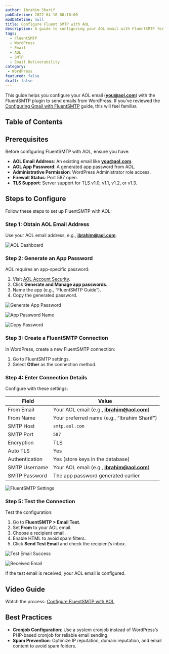 ```yaml
---
author: Ibrahim Sharif
pubDatetime: 2022-04-10 00:10:00
modDatetime: null
title: Configure Fluent SMTP with AOL
description: A guide to configuring your AOL email with FluentSMTP for WordPress email delivery.
tags:
  - FluentSMTP
  - WordPress
  - Email
  - AOL
  - SMTP
  - Email Deliverability
category: 
 - WordPress
featured: false
draft: false
---
```


This guide helps you configure your AOL email (**you@aol.com**) with the FluentSMTP plugin to send emails from WordPress. If you’ve reviewed the [Configuring Gmail with FluentSMTP](../configure-gmail-with-fluent-smtp/) guide, this will feel familiar.

## Table of Contents

## Prerequisites

Before configuring FluentSMTP with AOL, ensure you have:

- **AOL Email Address**: An existing email like **you@aol.com**.
- **AOL App Password**: A generated app password from AOL.
- **Administrative Permission**: WordPress Administrator role access.
- **Firewall Status**: Port 587 open.
- **TLS Support**: Server support for TLS v1.0, v1.1, v1.2, or v1.3.

## Steps to Configure

Follow these steps to set up FluentSMTP with AOL:

### Step 1: Obtain AOL Email Address

Use your AOL email address, e.g., **ibrahim@aol.com**.

![AOL Dashboard](@/assets/images/posts/fluentsmtp/fluent_smtp_aol_dashboard.png)

### Step 2: Generate an App Password

AOL requires an app-specific password:

1. Visit [AOL Account Security](https://login.aol.com/account/security?lang=en-US).
2. Click **Generate and Manage app passwords**.
3. Name the app (e.g., “FluentSMTP Guide”).
4. Copy the generated password.

![Generate App Password](@/assets/images/posts/fluentsmtp/fluent_smtp_aol_generate_app_password.png)

![App Password Name](@/assets/images/posts/fluentsmtp/fluent_smtp_aol_generate_app_password_name.png)

![Copy Password](@/assets/images/posts/fluentsmtp/fluent_smtp_generate_app_password_key.png)

### Step 3: Create a FluentSMTP Connection

In WordPress, create a new FluentSMTP connection:

1. Go to FluentSMTP settings.
2. Select **Other** as the connection method.

### Step 4: Enter Connection Details

Configure with these settings:

| Field             | Value                                   |
|-------------------|-----------------------------------------|
| From Email        | Your AOL email (e.g., **ibrahim@aol.com**) |
| From Name         | Your preferred name (e.g., “Ibrahim Sharif”) |
| SMTP Host         | `smtp.aol.com`                         |
| SMTP Port         | `587`                                  |
| Encryption        | TLS                                    |
| Auto TLS          | Yes                                    |
| Authentication    | Yes (store keys in the database)       |
| SMTP Username     | Your AOL email (e.g., **ibrahim@aol.com**) |
| SMTP Password     | The app password generated earlier      |

![FluentSMTP Settings](@/assets/images/posts/fluentsmtp/fluent_smtp_aol_settings.png)

### Step 5: Test the Connection

Test the configuration:

1. Go to **FluentSMTP > Email Test**.
2. Set **From** to your AOL email.
3. Choose a recipient email.
4. Enable HTML to avoid spam filters.
5. Click **Send Test Email** and check the recipient’s inbox.

![Test Email Success](@/assets/images/posts/fluentsmtp/fluent_smtp_gmail_test_sent_success.png)

![Received Email](@/assets/images/posts/fluentsmtp/fluent_smtp_aol_received.png)

If the test email is received, your AOL email is configured.

## Video Guide

Watch the process: [Configure FluentSMTP with AOL](https://youtu.be/6KdypvKAGYg)

## Best Practices

- **Cronjob Configuration**: Use a system cronjob instead of WordPress’s PHP-based cronjob for reliable email sending.
- **Spam Prevention**: Optimize IP reputation, domain reputation, and email content to avoid spam folders.